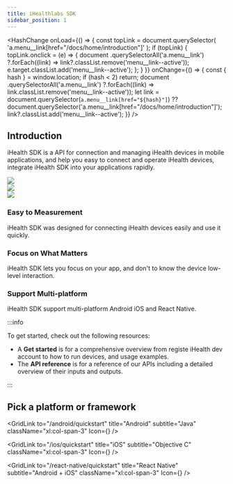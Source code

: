 ```yaml
---
title: iHealthlabs SDK
sidebar_position: 1
---
```




<HashChange
  onLoad={() => {
    const topLink = document.querySelector(
      'a.menu__link[href="/docs/home/introduction"]'
    );
    if (topLink) {
      topLink.onclick = (e) => {
        document
          .querySelectorAll('a.menu__link')
          ?.forEach((link) => link?.classList.remove('menu__link--active'));
        e.target.classList.add('menu__link--active');
      };
    }
  }}
  onChange={() => {
    const { hash } = window.location;
    if (hash < 2) return;
    document
      .querySelectorAll('a.menu__link')
      ?.forEach((link) => link.classList.remove('menu__link--active'));
    let link =
      document.querySelector(`a.menu__link[href="${hash}"]`) ??
      document.querySelector('a.menu__link[href="/docs/home/introduction"]');
    link?.classList.add('menu__link--active');
  }}
/>

## Introduction

iHealth SDK is a API for connection and managing iHealth devices in mobile applications, and help you easy to connect and operate iHealth devices, integrate iHealth SDK into your applications rapidly.

<div className="grid xl:grid-cols-3">
  <div className="xl:col-span-1">
    <img src="../../../static/img/doc_index_1.png" style={{ width: 200, height: 150 }} />
  </div>
  <div className="xl:col-span-1">
    <img src="../../../static/img/doc_index_2.png" style={{ width: 200, height: 150 }} />
  </div>
  <div className="xl:col-span-1">
    <img src="../../../static/img/doc_index_3.png" style={{ width: 200, height: 150 }} />
  </div>
</div>

<div className="grid xl:grid-cols-3">
  <div className="xl:col-span-1">
    <h3>Easy to Measurement</h3>
    <p>iHealth SDK was designed for connecting iHealth devices easily and use it quickly.</p>
  </div>
  <div className="xl:col-span-1">
    <h3>Focus on What Matters</h3>
    <p>iHealth SDK lets you focus on your app, and don&apos;t to know the device low-level interaction.</p>
  </div>
  <div className="xl:col-span-1">
    <h3>Support Multi-platform</h3>
    <p>iHealth SDK support multi-platform Android iOS and React Native.</p>
  </div>
</div>

:::info

To get started, check out the following resources:

* A **Get started** is for a comprehensive overview from registe iHealth dev account to how to run devices, and usage examples.
* The **API reference** is for a reference of our APIs including a detailed overview of their inputs and outputs.

:::

## Pick a platform or framework

<div className="grid xl:grid-cols-6 gap-4">

<GridLink
  to="/android/quickstart"
  title="Android"
  subtitle="Java"
  className="xl:col-span-3"
  Icon={<AndroidIcon className="h-10 mr-4" />}
/>

<GridLink
  to="/ios/quickstart"
  title="iOS"
  subtitle="Objective C"
  className="xl:col-span-3"
  Icon={<AppleIcon className="h-10 mr-4" />}
/>

<GridLink
  to="/react-native/quickstart"
  title="React Native"
  subtitle="Android + iOS"
  className="xl:col-span-3"
  Icon={<ReactIcon className="h-10 mr-4" />}
/>

</div>



